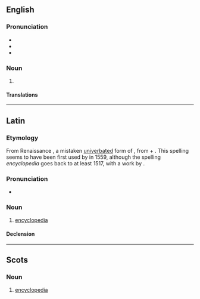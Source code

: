 {{also|encyclopædia}}
==English==

===Pronunciation===
* {{audio|en-us-encyclopaedia.ogg|Audio (US)|lang=en}}
* {{audio|EN-AU ck1 encyclopaedia.ogg|Audio (AU)|lang=en}}
* {{rhymes|iːdiə|lang=en}}

===Noun===
{{en-noun|s|encyclopaediae}}

# {{lb|en|chiefly|UK|Australia}} {{alternative spelling of|encyclopedia|lang=en}}

====Translations====
{{trans-see|encyclopedia}}

----
==Latin==
{{wikipedia|lang=la}}
===Etymology===
From Renaissance {{bor|la|grc|ἐγκυκλοπαιδεία|t=education in the circle of arts and sciences}}, a mistaken [[univerbation|univerbated]] form of {{m|grc|ἐγκύκλιος παιδείᾱ|t=education in the circle of arts and sciences}}, from {{m|grc|ἐγκύκλιος|t=circular}} + {{m|grc|παιδείᾱ|t=child-rearing, education}}. This spelling seems to have been first used by {{w|Paul Skalich}} in 1559, although the spelling ''encyclopedia'' goes back to at least 1517, with a work by {{w|Johannes Aventinus}}.
===Pronunciation===
* {{la-IPA|encyclopaedīa|eccl=1}}

===Noun===
{{la-noun|encyclopaedīa|encyclopaedīae|f|first}}

# {{lb|la|New Latin}} [[encyclopedia]]

====Declension====
{{la-ndecl|encyclopaedīa<1>}}

----

==Scots==

===Noun===
{{sco-noun}}

# [[encyclopedia]]